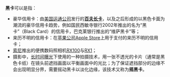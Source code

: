 '''黑卡'''可以是指：
* 豪华信用卡：由[[美国运通公司|美国运通公司]]发行的'''[[百夫长卡|百夫长卡]]'''，以及之后形成的以黑色卡面为潮流的豪华信用卡趋势，例如国民西敏寺银行2002年推出的名为“黑卡”（Black Card）的信用卡，巴克莱银行推出的“维萨黑卡”等；
* 来历不明的信用卡：在[[苹果公司|苹果公司]][[Apple_Store|Apple Store]]上用于支付的来历不明的信用卡；
* [[索尼|索尼]]推出的便携数码照相机[[RX100|RX100]]与[[RX1|RX1]]；
* 摄影中，[[曝光|长时间曝光]]下使用的一种拍摄技术，用一张不透光的卡片（通常是黑色卡纸）在镜头前遮挡画面以平衡画面中的光比；为了保证遮挡部分的边缘不会出现明显分界，需要摇动黑卡以淡化边缘，该技术又称为'''摇黑卡'''。

{{disambig}}